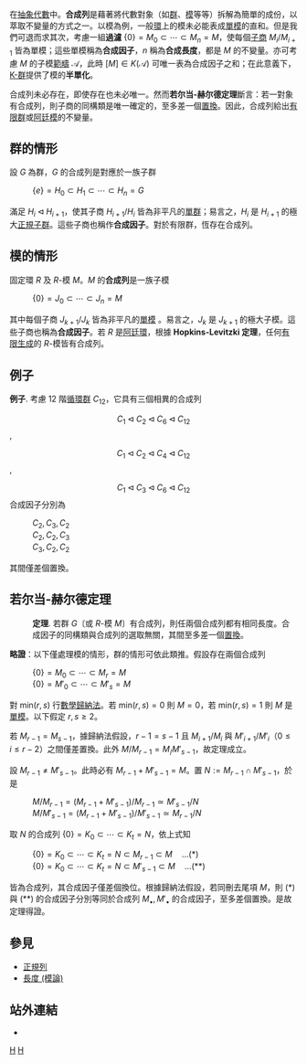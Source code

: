 {{NoteTA|G1=Math}}

在[[抽象代數|抽象代數]]中。'''合成列'''是藉著將代數對象（如[[群|群]]、[[模_(數學)|模]]等等）拆解為簡單的成份，以萃取不變量的方式之一。以模為例，一般[[環_(數學)|環]]上的模未必能表成[[單模|單模]]的直和。但是我們可退而求其次，考慮一組'''過濾''' <math>\{0\}= M_0 \subset \cdots \subset M_n=M</math>，使每個[[子商|子商]] <math>M_i/M_{i+1}</math> 皆為單模；這些單模稱為'''合成因子'''，<math>n</math> 稱為'''合成長度'''，都是 <math>M</math> 的不變量。亦可考慮 <math>M</math> 的子模[[範疇論|範疇]] <math>\mathcal{A}</math>，此時 <math>[M] \in K(\mathcal{A})</math> 可唯一表為合成因子之和；在此意義下，[[K-群|K-群]]提供了模的'''半單化'''。

合成列未必存在，即使存在也未必唯一。然而'''若尔当-赫尔德定理'''斷言：若一對象有合成列，則子商的同構類是唯一確定的，至多差一個[[置換|置換]]。因此，合成列給出[[有限群|有限群]]或[[阿廷模|阿廷模]]的不變量。

== 群的情形 ==
設 <math>G</math> 為群，<math>G</math> 的合成列是對應於一族子群
: <math>\{e\} = H_0 \subset H_1 \subset \cdots \subset H_n = G</math>
滿足 <math>H_i \triangleleft H_{i+1}</math>，使其子商 <math>H_{i+1}/H_i</math> 皆為非平凡的[[單群|單群]]；易言之，<math>H_i</math> 是 <math>H_{i+1}</math> 的極大[[正規子群|正規子群]]。這些子商也稱作'''合成因子'''。對於有限群，恆存在合成列。

== 模的情形 ==
固定環 <math>R</math> 及 <math>R</math>-模 <math>M</math>。<math>M</math> 的'''合成列'''是一族子模
: <math>\{0\} = J_0 \subset \cdots \subset J_n = M</math>
其中每個子商 <math>J_{k+1}/J_k</math> 皆為非平凡的[[單模|單模]] 。易言之，<math>J_k</math> 是 <math>J_{k+1}</math> 的極大子模。這些子商也稱為'''合成因子'''。若 <math>R</math> 是[[阿廷環|阿廷環]]，根據 '''Hopkins-Levitzki 定理'''，任何[[有限生成|有限生成]]的 <math>R</math>-模皆有合成列。

== 例子 ==
'''例子'''. 考慮 12 階[[循環群|循環群]] <math>C_{12}</math>，它具有三個相異的合成列
:<math> C_1\triangleleft C_2\triangleleft C_6 \triangleleft C_{12}</math>,
:<math> C_1\triangleleft C_2\triangleleft C_4\triangleleft C_{12}</math>, 
:<math> C_1\triangleleft C_3\triangleleft C_6 \triangleleft C_{12}</math>
合成因子分別為
: <math> C_2,C_3,C_2</math> 
: <math> C_2,C_2,C_3</math>
: <math> C_3,C_2,C_2</math>
其間僅差個置換。

== 若尔当-赫尔德定理 ==
: '''定理'''. 若群 <math>G</math>〔或 <math>R</math>-模 <math>M</math>〕有合成列，則任兩個合成列都有相同長度。合成因子的同構類與合成列的選取無關，其間至多差一個[[置換|置換]]。

'''略證'''：以下僅處理模的情形，群的情形可依此類推。假設存在兩個合成列
: <math>\{0\} = M_0 \subset \cdots \subset M_r = M</math>
: <math>\{0\} = M'_0 \subset \cdots \subset M'_s = M</math>
對 <math>\mathrm{min}(r,s)</math> 行[[數學歸納法|數學歸納法]]。若 <math>\mathrm{min}(r,s)=0</math> 則 <math>M=0</math>，若 <math>\mathrm{min}(r,s)=1</math> 則 <math>M</math> 是[[單模|單模]]。以下假定 <math>r, s \geq 2</math>。

若 <math>M_{r-1}=M_{s-1}</math>，據歸納法假設，<math>r-1=s-1</math> 且 <math>M_{i+1}/M_i</math> 與 <math>M'_{i+1}/M'_i</math>（<math>0 \leq i \leq r-2</math>）之間僅差置換。此外 <math>M/M_{r-1}=M_/M'_{s-1}</math>，故定理成立。

設 <math>M_{r-1} \neq M'_{s-1}</math>。此時必有 <math>M_{r-1}+M'_{s-1}=M</math>。置 <math>N := M_{r-1} \cap M'_{s-1}</math>，於是
: <math>M/M_{r-1} = (M_{r-1}+M'_{s-1})/M_{r-1} \simeq M'_{s-1}/N</math>
: <math>M/M'_{s-1} = (M_{r-1}+M'_{s-1})/M'_{s-1} \simeq M_{r-1}/N</math>
取 <math>N</math> 的合成列 <math>\{0\}=K_0 \subset \cdots \subset K_t = N</math>，依上式知
: <math>\{0\}=K_0 \subset \cdots \subset K_t=N \subset M_{r-1} \subset M \quad \ldots (*)</math>
: <math>\{0\}=K_0 \subset \cdots \subset K_t=N \subset M'_{s-1} \subset M \quad \ldots (**)</math>
皆為合成列，其合成因子僅差個換位。根據歸納法假設，若同刪去尾項 <math>M</math>，則 (*) 與 (**) 的合成因子分別等同於合成列 <math>M_\bullet, M'_\bullet</math> 的合成因子，至多差個置換。是故定理得證。

== 參見 ==
* [[正規列|正規列]]
* [[長度_(模論)|長度 (模論)]]

== 站外連結 ==
* {{springer|id=C/c024300|title=Composition sequence|author=O.A. Ivanova, L.A. Skornyakov}}

{{ModernAlgebra}}

[[Category:群論|H]]
[[Category:模論|H]]